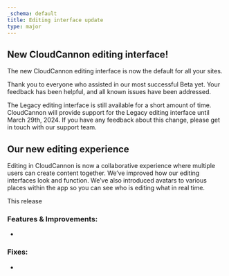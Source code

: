 ```yaml
---
_schema: default
title: Editing interface update
type: major
---
```

## New CloudCannon editing interface!

The new CloudCannon editing interface is now the default for all your sites.

Thank you to everyone who assisted in our most successful Beta yet. Your feedback has been helpful, and all known issues have been addressed.

The Legacy editing interface is still available for a short amount of time. CloudCannon will provide support for the Legacy editing interface until March 29th, 2024. If you have any feedback about this change, please get in touch with our support team.

## Our new editing experience

Editing in CloudCannon is now a collaborative experience where multiple users can create content together. We’ve improved how our editing interfaces look and function. We’ve also introduced avatars to various places within the app so you can see who is editing what in real time.



This release

### Features & Improvements:

*

### Fixes:

*